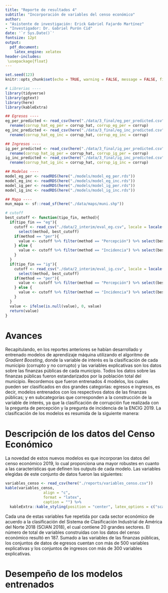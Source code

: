 ```yaml
---
title: "Reporte de resultados 4"
subtitle: "Incorporación de variables del censo económico"
author:
- "Asistente de investigación: Erick Gabriel Fajardo Martínez"
- "Investigador: Dr. Gabriel Purón Cid"
date: '`r Sys.Date()`'
fontsize: 12pt
output:   
  pdf_document:
    latex_engine: xelatex
header-includes:
 \usepackage{float}
---
```


```r
set.seed(123)
knitr::opts_chunk$set(echo = TRUE, warning = FALSE, message = FALSE, fig.pos="H")
```

```r
# Librerias ----
library(tidyverse)
library(ggtext)
library(here)
library(kableExtra)
```

```r
## Egresos ----
eg_per_predicted <- read_csv(here("./data/3_final/eg_per_predicted.csv")) %>%
  rename(corrup_hat_eg_per = corrup_hat, corrup_eg_per = corrup)
eg_inc_predicted <- read_csv(here("./data/3_final/eg_inc_predicted.csv")) %>%
  rename(corrup_hat_eg_inc = corrup_hat, corrup_eg_inc = corrup)

## Ingresos ----
ig_per_predicted <- read_csv(here("./data/3_final/ig_per_predicted.csv")) %>%
  rename(corrup_hat_ig_per = corrup_hat, corrup_ig_per = corrup)
ig_inc_predicted <- read_csv(here("./data/3_final/ig_inc_predicted.csv")) %>%
  rename(corrup_hat_ig_inc = corrup_hat, corrup_ig_inc = corrup)

## Modelos ----
model_eg_per <- readRDS(here("./models/model_eg_per.rds"))
model_eg_inc <- readRDS(here("./models/model_eg_inc.rds"))
model_ig_per <- readRDS(here("./models/model_ig_per.rds"))
model_ig_inc <- readRDS(here("./models/model_ig_inc.rds"))

## Mapa ----
mun_mapa <- sf::read_sf(here("./data/maps/muni.shp"))

# cutoff 
best_cutoff <- function(tipo_fin, method){
  if(tipo_fin == "eg"){
    cutoff <- read_csv("./data/2_interim/eval_eg.csv", locale = locale(encoding = "UTF-8"), show_col_types = FALSE) %>%
      select(method, best_cutoff) 
    if(method == "per"){
      value <- cutoff %>% filter(method == "Percepción") %>% select(best_cutoff) %>% pull() %>% unique() %>% ifelse(is.null(.), 0, .)
    } else {
      value <- cutoff %>% filter(method == "Incidencia") %>% select(best_cutoff) %>% pull() %>% unique() %>% ifelse(is.null(.), 0, .)
    }
  } 
  if(tipo_fin == "ig"){
    cutoff <- read_csv("./data/2_interim/eval_ig.csv", locale = locale(encoding = "latin1"), show_col_types = FALSE) %>%
      select(method, best_cutoff) 
    if(method == "per"){
      value <- cutoff %>% filter(method == "Percepción") %>% select(best_cutoff) %>% pull() %>% unique() %>% ifelse(is.null(.), 0, .)
    } else {
      value <- cutoff %>% filter(method == "Incidencia") %>% select(best_cutoff) %>% pull() %>% unique() %>% ifelse(is.null(.), 0, .)
    }
  }
  value <- ifelse(is.null(value), 0, value)
  return(value)
}
```

# Avances

Recapitulando, en los reportes anteriores se habían desarrollado y entrenado modelos de aprendizaje máquina utilizando el algoritmo de *Gradient Boosting*, donde la variable de interés es la clasificación de cada municipio (corrupto y no corrupto) y las variables explicativas son los datos sobre las finanzas públicas de cada municipio. Todos los datos sobre las finanzas públicas fueron estandarizados por la población total del municipio. Recordemos que fueron entrenados 4 modelos, los cuales pueden ser clasificados en dos grandes categorías: egresos e ingresos, es decir, modelos entrenados con los respectivos datos de las finanzas públicas; y en subcategorías que corresponden a la construcción de la variable de interés, ya que la clasificación de corrupción fue realizada con la pregunta de percepción y la pregunta de incidencia de la ENCIG 2019. La clasificación de los modelos es resumida de la siguiente manera:

\begin{minipage}[t]{0.5\textwidth}
\textbf{Modelo de egresos}\\
\begin{itemize}
    \item Utilizando la variable de interés con base en la percepción\\
    \item Utilizando la variable de interés con base en la incidencia\\
\end{itemize}
\end{minipage}
\begin{minipage}[t]{0.5\textwidth}
\textbf{Modelo de ingresos}\\
\begin{itemize}
    \item Utilizando la variable de interés con base en la percepción\\
    \item Utilizando la variable de interés con base en la incidencia\\
\end{itemize}
\end{minipage}

# Descripción de los datos del Censo Económico

La novedad de estos nuevos modelos es que incorporan los datos del censo económico 2019, lo cual proporciona una mayor robustes en cuanto a las características que definen los outputs de cada modelo. Las variables elegidas de este conjunto de datos fueron las siguientes:


```r
variables_censo <- read_csv(here("./reports/variables_censo.csv"))
kable(variables_censo, 
                 align = "c", 
                 format = "latex",
                 caption = "") %>%
  kableExtra::kable_styling(position = "center", latex_options = c("scale_down", "HOLD_position"))
```

Cada una de estas variables fue repetida por cada sector económico de acuerdo a la clasificación del Sistema de Clasificación Industrial de América del Norte 2018 (SCIAN 2018), el cual contiene 20 grandes sectores. El número de total de variables construídas con los datos del censo económico resultó en 187. Sumado a las variables de las finanzas públicas, los conjuntos de datos de egresos cuentan con más de 500 variables explicativas y los conjuntos de ingresos con más de 300 variables explicativas.

# Desempeño de los modelos entrenados



